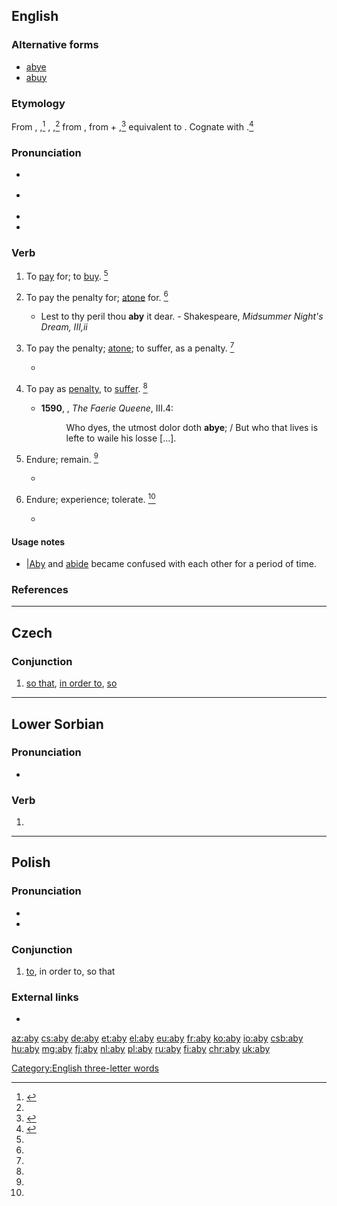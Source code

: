 {{also|Aby}}

==English==

===Alternative forms===
* [[abye]]
* [[abuy]]

===Etymology===
From {{etyl|enm|en}} {{m|enm|abyen}}, {{m|enm|abye}},<ref name=RHD>{{R:RHCD|page=7}}</ref> {{m|enm|abien}}, {{m|enm|abiggen}},<ref name=WI3/> from {{etyl|ang|en}} {{m|ang|abycgan|ābyćġan|to buy, pay for, buy off, requite, recompense, redeem, perform, execute}}, from {{m|ang|ā-}} + {{m|ang|bycgan||to buy}},<ref name=WI3>{{R:MW3 1976|page=8}}</ref> equivalent to {{prefix|a|buy|lang=en}}. Cognate with {{etyl|got|-}} {{m|got|𐌿𐍃𐌱𐌿𐌲𐌾𐌰𐌽|sc=Goth}}.<ref name=SOED>{{R:SOED5|page=11}}</ref>

===Pronunciation===
* {{a|RP}} {{IPA|/əˈbaɪ/|lang=en}}
* {{a|US}} {{IPA|/əˈbaɪ/|lang=en}}
* {{rhymes|aɪ|lang=en}}
* {{audio|pl-aby.ogg|audio|lang=en}}

===Verb===
{{en-verb|abys|abying|abought}}

# {{context|transitive|obsolete|lang=en}} To [[pay]] for; to [[buy]]. {{defdate|12th-16th c.}}<ref name=SOED/>
# {{context|transitive|archaic|lang=en}} To pay the penalty for; [[atone]] for. {{defdate|from 12th c.}}<ref name=SOED/>
#* Lest to thy peril thou '''aby''' it dear. - Shakespeare, ''Midsummer Night's Dream, III,ii''
# {{context|intransitive|obsolete|lang=en}} To pay the penalty; [[atone]]; to suffer, as a penalty. {{defdate|12th-16th c.}}<ref name=SOED/>
#* {{quote-book|year=1896|author={{w|William Morris}}|title=The Earthly Paradise|passage=Thou wouldst '''abye''' a heavy fate.}}
# {{context|transitive|archaic|lang=en}} To pay as [[penalty]], to [[suffer]]. {{defdate|from 12th c.}}<ref name=SOED/>
#* '''1590''', {{w|Edmund Spenser}}, ''The Faerie Queene'', III.4:
#*: Who dyes, the utmost dolor doth '''abye'''; / But who that lives is lefte to waile his losse [...].
# {{context|intransitive|obsolete|lang=en}} Endure; remain. {{defdate|14th-16th c.}}<ref name=SOED/>
#* {{quote-book|year=1590|author={{w|Edmund Spenser}}|title={{w|The Faerie Queene}}|volume=III|passage=Nought that wanteth rest can long '''aby'''.}}
# {{context|transitive|obsolete|now|limited to|_|Scotland|lang=en}} Endure; experience; tolerate. {{defdate|from 16th c.}}<ref name=SOED/>
#* {{quote-book|year=1893|author={{w|Robert Louis Stevenson}}|title={{w|David Balfour}}|passage=I never could '''abye''' the reek of them.}}

====Usage notes====
* [[aby||Aby]] and [[abide]] became confused with each other for a period of time.

===References===
<references/>

[[Category:English three-letter words]]

----

==Czech==

===Conjunction===
{{head|cs|conjunction}}

# [[so that]], [[in order to]], [[so]]

----

==Lower Sorbian==

===Pronunciation===
* {{IPA|[ˈabɨ]|lang=dsb}}

===Verb===
{{head|dsb|verb|defective||invariable|cat2=defective verbs}}

# {{contraction of|[[až]] [[by]]||that... would|lang=dsb}}

----

==Polish==

===Pronunciation===
* {{audio|Pl-aby.ogg|audio|lang=pl}}
* {{IPA|/ˈabɨ/|lang=pl}}

===Conjunction===
{{head|pl|conjunction}}

# [[to]], in order to, so that

===External links===
* {{R:PWN}}

[[az:aby]]
[[cs:aby]]
[[de:aby]]
[[et:aby]]
[[el:aby]]
[[eu:aby]]
[[fr:aby]]
[[ko:aby]]
[[io:aby]]
[[csb:aby]]
[[hu:aby]]
[[mg:aby]]
[[fj:aby]]
[[nl:aby]]
[[pl:aby]]
[[ru:aby]]
[[fi:aby]]
[[chr:aby]]
[[uk:aby]]
